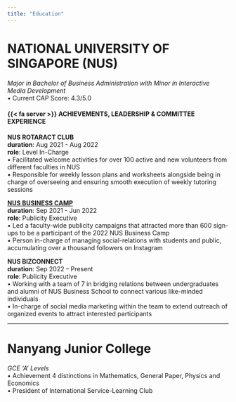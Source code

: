 ```yaml
---
title: "Education"
---
```


# NATIONAL UNIVERSITY OF SINGAPORE (NUS)
*Major in Bachelor of Business Administration with Minor in Interactive Media Development*  
•	Current CAP Score: 4.3/5.0

#### {{< fa server >}} ACHIEVEMENTS, LEADERSHIP & COMMITTEE EXPERIENCE
**NUS ROTARACT CLUB**  
**duration**: Aug 2021 - Aug 2022  
**role**: Level In-Charge  
•	Facilitated welcome activities for over 100 active and new volunteers from different faculties in NUS  
•	Responsible for weekly lesson plans and worksheets alongside being in charge of overseeing and ensuring smooth execution of weekly tutoring sessions
 
**[NUS BUSINESS CAMP](https://liyinnng.github.io/school_projects/NBC.html)**	 
**duration**: Sep 2021 - Jun 2022  
**role**: Publicity Executive  
•	Led a faculty-wide publicity campaigns that attracted more than 600 sign-ups to be a participant of the 2022 NUS Business Camp  
•	Person in-charge of managing social-relations with students and public, accumulating over a thousand followers on Instagram
 
**NUS BIZCONNECT**  
**duration**: Sep 2022 – Present  
**role**: Publicity Executive  								    
•	Working with a team of 7 in bridging relations between undergraduates and alumni of NUS Business School to connect various like-minded individuals  
•	In-charge of social media marketing within the team to extend outreach of organized events to attract interested participants


---

# Nanyang Junior College 
*GCE ‘A’ Levels*  
•	Achievement 4 distinctions in Mathematics, General Paper, Physics and Economics  
•	President of International Service-Learning Club


